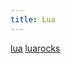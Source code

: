 ```yaml
---
title: Lua
---
```



<Card title="Required" icon="puzzle">

[lua](https://archlinux.org/packages/extra/x86_64/lua/)
[luarocks](https://archlinux.org/packages/extra/any/luarocks/)

</Card>
